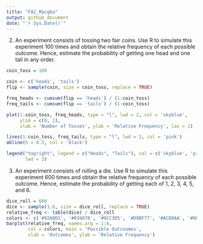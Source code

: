 ---
title: "FA2_Macgba"
output: github_document
date: "`r Sys.Date()`"
---

 2) An experiment consists of tossing two fair coins. Use R to simulate this 
 experiment 100 times and obtain the relative frequency of each possible 
 outcome. Hence, estimate the probability of getting one head and one tail 
 in any order.

```{r coin toss, echo=TRUE}
coin_toss = 100

coin <- c('heads', 'tails')
flip <- sample(coin, size = coin_toss, replace = TRUE)

freq_heads <- cumsum(flip == 'heads') / (1:coin_toss)
freq_tails <- cumsum(flip == 'tails') / (1:coin_toss)

plot(1:coin_toss, freq_heads, type = "l", lwd = 2, col = 'skyblue', 
     ylim = c(0, 1),
     xlab = 'Number of Tosses', ylab = 'Relative Frequency', las = 1)

lines(1:coin_toss, freq_tails, type = "l", lwd = 2, col = 'pink')
abline(h = 0.5, col = 'black')

legend("topright", legend = c("Heads", "Tails"), col = c('skyblue', 'pink'), 
       lwd = 2)
```

3) An experiment consists of rolling a die. Use R to simulate this experiment 
600 times and obtain the relative frequency of each possible outcome. 
Hence, estimate the probability of getting each of 1, 2, 3, 4, 5, and 6.

```{r dice roll, echo=TRUE}
dice_roll = 600
dice <- sample(1:6, size = dice_roll, replace = TRUE)
relative_freq <- table(dice) / dice_roll
colors <- c('#92A8D1', '#034078', '#9CC3D5', '#D9BF77', '#ACD8AA', '#6B4226')
barplot(relative_freq, names.arg = 1:6,
        col = colors, main = 'Possible Outcoumes',
        xlab = 'Outcomes', ylab = 'Relative Frequency')
```